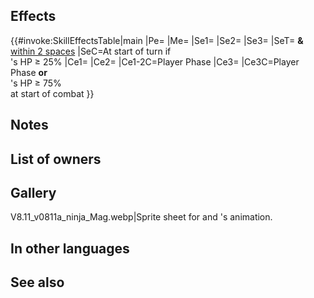 {{Weapon Infobox
|tagid=SID_呪い忍者の忍法帳
|intID=4411
|image=wep_mg094
|exclusive=1
|weaponType=Red Tome
|cost=400
|might=9
|range=2
|cooldown=-1
|effect=Accelerates Special trigger (cooldown count-1).<br>Enables【Canto (Dist.; Max ３)】.<br><br>At start of turn, if unit's HP ≥ 25%, grants Atk/Spd+6,【Anathema】, and the following status to unit and allies within 2 spaces for 1 turn: "Grants Special cooldown charge +1 per attack during combat (only highest value applied; does not stack)."<br><br>If unit initiates combat, unit attacks twice, and unit can make a follow-up attack before foe can counterattack.<br><br>If unit initiates combat or if foe's HP ≥ 75% at start of combat, grants bonus to unit's Atk/Spd during combat = 6 + 20% of unit's Spd at start of combat.<br><br>【Canto (Dist.; Max ３)】<br>After an attack, Assist skill, or structure destruction, unit can move spaces = number of spaces from start position to end position unit moved prior to taking action (max ３).<br><br>(Unit moves according to movement type. Once per turn. Cannot attack or assist. Only highest value applied. Does not stack. After moving, if a skill that grants another action would be triggered (like with Galeforce), Canto will trigger after the granted action. Unit's base movement has no effect on movement granted. Cannot warp (using skills like Wings of Mercy) a distance greater than unit would be able to move with normal Canto movement.)<br><br>【Anathema】<br>Inflicts Spd/Def/Res-4 on foes within 3 spaces of unit during combat.
|required=Bolganone;Fenrir
|properties=
}}
==Effects==
{{#invoke:SkillEffectsTable|main
|Pe={{Eft|Accelerates Special}}
|Me={{Eft|Canto|Dist.; Max 3}}
|Se1={{Eft|Bonuses|Atk/Spd|6}}
|Se2={{SEt|Anathema}}
|Se3={{SEt|Special cooldown charge +1}}
|SeT={{Tgt|Unit}} '''&''' {{Tgt|Allies}}<br>[[within 2 spaces]]
|SeC=At start of turn if<br>{{Tgt|Unit}}'s HP ≥ 25%
|Ce1={{Eft|Attack Twice}}
|Ce2={{Eft|Desperation}}
|Ce1-2C=Player Phase
|Ce3={{Eft|Temporary buffs|Atk/Spd|20% of {{Tgt|Unit}}'s Spd<br>at start of combat, +6}}
|Ce3C=Player Phase '''or'''<br>{{Tgt|Foe}}'s HP ≥ 75%<br>at start of combat
}}
==Notes==
{{Bonuses}}
{{Anathema}}
{{Special Cooldown Charge +1}}
{{IfUnitInitiates}}
{{AttackTwice}}
{{Follow-up before counter}}
{{Temporary buffs}}
{{At start of combat}}
==List of owners==
{{Skill Hero List}}
==Gallery==
<gallery>
V8.11_v0811a_ninja_Mag.webp|Sprite sheet for {{St|Scroll of Teas}} and {{PAGENAME}}'s animation.
</gallery>
==In other languages==
{{OtherLanguages
|japanese=
|german=
|spanishEU=
|spanishLA=
|french=
|italian=
|chineseTW=
|portuguese=
}}
==See also==
{{See also skills|cond=Description LIKE '%Enables【Canto (Dist.;%' OR Description LIKE '%【Anathema】%' OR Description LIKE '%unit attacks twice%follow-up attack before foe can counterattack%'}}
{{Weapons Navbox}}